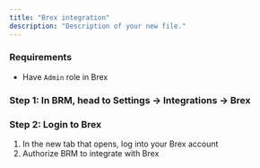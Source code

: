 ```yaml
---
title: "Brex integration"
description: "Description of your new file."
---
```


### Requirements

- Have `Admin` role in Brex

### Step 1: In BRM, head to Settings -\> Integrations -\> Brex

### Step 2: Login to Brex

1. In the new tab that opens, log into your Brex account
2. Authorize BRM to integrate with Brex